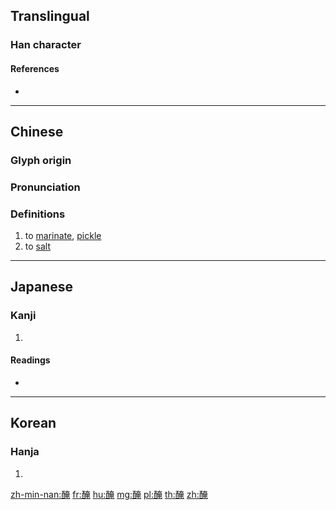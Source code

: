 {{character info/new}}
{{also|腌}}
==Translingual==

===Han character===
{{Han char|rn=164|rad=酉|as=08|sn=15|four=14617|canj=MWKLU|ids=⿰酉奄}}

====References====
* {{Han ref|kx=1284.130|dkj=39896|dj=1784.070|hdz=63586.030|uh=9183|ud=37251|bh=BE4D|bd=48717}}

----

==Chinese==
{{zh-forms|s=腌|t2=腌}}

===Glyph origin===
{{Han etym}}

===Pronunciation===
{{zh-pron
|m=yān
|c=jim1,jip3
|h=pfs=âm
|md=
|mn=qz,xm,zz:iam/qz,tw,xm,zz:am
|mn_note=iam - literary; am - vernacular
|w=
|mc=y
|oc=y
|cat=v
}}

===Definitions===
{{zh-hanzi}}

# to [[marinate]], [[pickle]]
# to [[salt]]

----

==Japanese==

===Kanji===
{{ja-kanji|grade=|rs=酉08}}

# {{defn|lang=ja|sort=酉08}}

====Readings====
* {{ja-readings|on=[[えん]] (en), [[あん]] (an), [[おん]] (on)|kun=|nanori=}}

----

==Korean==

===Hanja===
{{ko-hanja|hangeul=엄|eumhun=|mr=ŏm|y=em}}

# {{defn|lang=ko|sort=酉08}}

[[zh-min-nan:醃]]
[[fr:醃]]
[[hu:醃]]
[[mg:醃]]
[[pl:醃]]
[[th:醃]]
[[zh:醃]]
